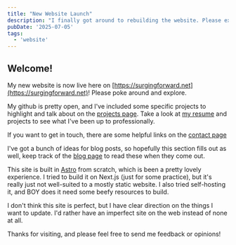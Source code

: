 ```yaml
---
title: "New Website Launch"
description: "I finally got around to rebuilding the website. Please explore!"
pubDate: '2025-07-05'
tags: 
  - 'website'
---
```


## Welcome!
My new website is now live here on [https://surgingforward.net](https://surgingforward.net)! Please poke around and explore.

My github is pretty open, and I've included some specific projects to highlight and talk about on the [projects page](/projects). Take a look at [my resume](/resume) and projects to see what I've been up to professionally.

If you want to get in touch, there are some helpful links on the [contact page](/contact)

I've got a bunch of ideas for blog posts, so hopefully this section fills out as well, keep track of the [blog page](/blog) to read these when they come out.

This site is built in [Astro](https://astro.build/) from scratch, which is been a pretty lovely experience. I tried to build it on Next.js (just for some practice), but it's really just not well-suited to a mostly static website. I also tried self-hosting it, and BOY does it need some beefy resources to build.

I don't think this site is perfect, but I have clear direction on the things I want to update. I'd rather have an imperfect site on the web instead of none at all.

Thanks for visiting, and please feel free to send me feedback or opinions!
